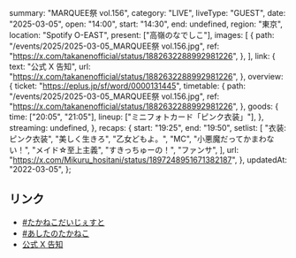   summary: "MARQUEE祭 vol.156",
  category: "LIVE",
  liveType: "GUEST",
  date: "2025-03-05",
  open: "14:00",
  start: "14:30",
  end: undefined,
  region: "東京",
  location: "Spotify O-EAST",
  present: ["高嶺のなでしこ"],
  images: [
    {
      path: "/events/2025/2025-03-05_MARQUEE祭 vol.156.jpg",
      ref: "https://x.com/takanenofficial/status/1882632288992981226",
    },
  ],
  link: {
    text: "公式 X 告知",
    url: "https://x.com/takanenofficial/status/1882632288992981226",
  },
  overview: {
    ticket: "https://eplus.jp/sf/word/0000131445",
    timetable: {
      path: "/events/2025/2025-03-05_MARQUEE祭 vol.156.jpg",
      ref: "https://x.com/takanenofficial/status/1882632288992981226",
    },
    goods: {
      time: ["20:05", "21:05"],
      lineup: ["ミニフォトカード「ピンク衣装」"],
    },
    streaming: undefined,
  },
  recaps: {
    start: "19:25",
    end: "19:50",
    setlist: [
      "衣装: ピンク衣装",
      "美しく生きろ",
      "乙女どもよ。",
      "MC",
      "小悪魔だってかまわない！",
      "メイド☆至上主義",
      "すきっちゅーの！",
      "ファンサ",
    ],
    url: "https://x.com/Mikuru_hositani/status/1897248951671382187",
  },
  updatedAt: "2022-03-05",
};

## リンク

- [#たかねこだいじぇすと](https://x.com/takanenofficial/status/1897281117008576596)
- [#あしたのたかねこ](https://x.com/takanenofficial/status/1896863420622000451)
- [公式 X 告知](https://x.com/takanenofficial/status/1882632288992981226)
